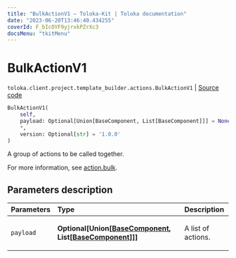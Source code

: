 ```yaml
---
title: "BulkActionV1 — Toloka-Kit | Toloka documentation"
date: "2023-06-20T13:46:40.434255"
coverId: F_bIcOYF9yjrxkPZrXc3
docsMenu: "tkitMenu"
---
```


# BulkActionV1

`toloka.client.project.template_builder.actions.BulkActionV1` | [Source code](https://github.com/Toloka/toloka-kit/blob/v1.2.0/src/client/project/template_builder/actions.py#L33)

```python
BulkActionV1(
    self,
    payload: Optional[Union[BaseComponent, List[BaseComponent]]] = None,
    *,
    version: Optional[str] = '1.0.0'
)
```

A group of actions to be called together.

For more information, see [action.bulk](/docs/template-builder/reference/action.bulk).

## Parameters description

| Parameters | Type | Description |
| :----------| :----| :-----------|
`payload`|**Optional\[Union\[[BaseComponent](/docs/toloka-kit/reference/toloka.client.project.template_builder.base.BaseComponent), List\[[BaseComponent](/docs/toloka-kit/reference/toloka.client.project.template_builder.base.BaseComponent)\]\]\]**|<p>A list of actions.</p>